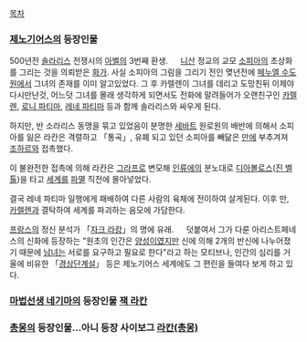 [[목차]]

=== [[제노기어스]]의 등장인물 ===
500년전 [[솔라리스]] 전쟁시의 [[아벨]]의 3번째 환생. 
　
[[니산]] 정교의 교모 [[소피아]]의 초상화를 그리는 것을 의뢰받은 [[화가]]. 사실 소피아의 그림을 그리기 전인 몆년전에 [[페누엘 수도원]]에서 그녀의 존재를 이미 알고있었다. 그 후 카렐렌이 그녀를 데리고 도망친뒤 이제야 다시만난것, 어느덧 그녀를 몰래 생각하게 되면서도 전화에 말려들어가 오랜친구인 [[카렐렌]], [[로니 파티마]], [[레네 파티마]] 등과 함께 솔라리스와 싸우게 된다. 

하지만, 반 소라리스 동맹을 묶고 있었음이 분명한 [[세바트]] 원로원의 배반에 의해서 소피아를 잃은 라칸은 격렬하고 「통곡」, 유폐 되고 있던 소피아를 빼닮은 [[만]]에 부추겨져 [[조하르]]와 접촉했다. 

이 불완전한 접촉에 의해 라칸은 [[그라프]]로 변모해 [[인류]]에의 분노대로 [[디아볼로스]]([[진 벨톨]])을 타고 [[세계]]를 [[파멸]] 직전에 몰아넣었다.

결국 레네 파티마 일행에게 패배하여 다른 사람의 육체에 전이하여 살게된다. 이후 만, [[카렐렌]]과 결탁하여 세계를 파괴하는 음모에 가담한다.

 
[[프랑스]]의 정신 분석가 「[[자크 라캉]]」의 명에 유래. 
　
덧붙여서 그가 다룬 아리스트페네스의 신화에 등장하는 "원초의 인간은 [[양성]]이였지만 신에 의해 2개의 반신에 나누어졌기 때문에 [[남]][[녀]]는 서로를 요구하고 필요로 한다"라고 하는 모티브나, 인간의 심리를 거울에 비유한 「[[경상단계설]]」 등은 제노기어스 세계에도 그 편린을 들여다 보게 하고 있다. 

=== [[마법선생 네기마]]의 등장인물 [[잭 라칸]] ===
=== [[총몽]]의 등장인물...아니 등장 사이보그 [[라칸(총몽)]] ===
